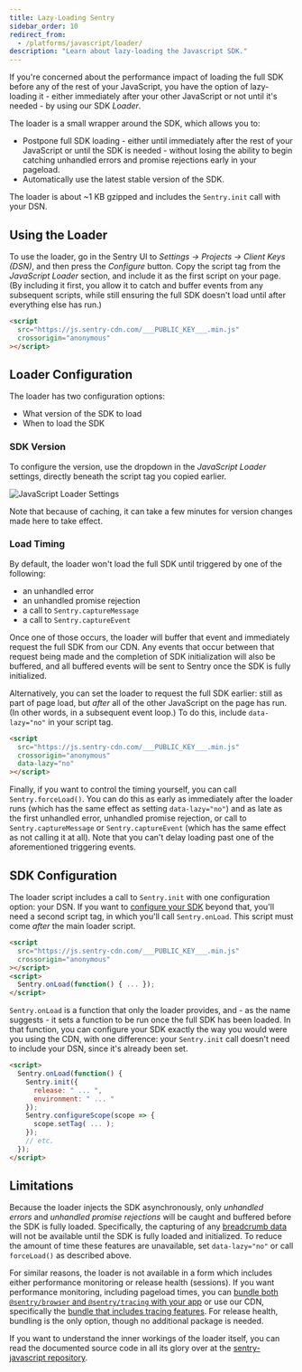 ```yaml
---
title: Lazy-Loading Sentry
sidebar_order: 10
redirect_from:
  - /platforms/javascript/loader/
description: "Learn about lazy-loading the Javascript SDK."
---
```


If you're concerned about the performance impact of loading the full SDK before any of the rest of your JavaScript, you have the option of lazy-loading it - either immediately after your other JavaScript or not until it's needed - by using our SDK _Loader_.

The loader is a small wrapper around the SDK, which allows you to:

- Postpone full SDK loading - either until immediately after the rest of your JavaScript or until the SDK is needed - without losing the ability to begin catching unhandled errors and promise rejections early in your pageload.
- Automatically use the latest stable version of the SDK.

The loader is about ~1 KB gzipped and includes the `Sentry.init` call with your DSN.

## Using the Loader

To use the loader, go in the Sentry UI to _Settings -> Projects -> Client Keys (DSN)_, and then press the _Configure_ button. Copy the script tag from the _JavaScript Loader_ section, and include it as the first script on your page. (By including it first, you allow it to catch and buffer events from any subsequent scripts, while still ensuring the full SDK doesn't load until after everything else has run.)

```html
<script
  src="https://js.sentry-cdn.com/___PUBLIC_KEY___.min.js"
  crossorigin="anonymous"
></script>
```

## Loader Configuration

The loader has two configuration options:

- What version of the SDK to load
- When to load the SDK

### SDK Version

To configure the version, use the dropdown in the _JavaScript Loader_ settings, directly beneath the script tag you copied earlier.

![JavaScript Loader Settings](js-loader-settings.png)

Note that because of caching, it can take a few minutes for version changes made here to take effect.

### Load Timing

By default, the loader won't load the full SDK until triggered by one of the following:

- an unhandled error
- an unhandled promise rejection
- a call to `Sentry.captureMessage`
- a call to `Sentry.captureEvent`

Once one of those occurs, the loader will buffer that event and immediately request the full SDK from our CDN. Any events that occur between that request being made and the completion of SDK initialization will also be buffered, and all buffered events will be sent to Sentry once the SDK is fully initialized.

Alternatively, you can set the loader to request the full SDK earlier: still as part of page load, but _after_ all of the other JavaScript on the page has run. (In other words, in a subsequent event loop.) To do this, include `data-lazy="no"` in your script tag.

```html
<script
  src="https://js.sentry-cdn.com/___PUBLIC_KEY___.min.js"
  crossorigin="anonymous"
  data-lazy="no"
></script>
```

Finally, if you want to control the timing yourself, you can call `Sentry.forceLoad()`. You can do this as early as immediately after the loader runs (which has the same effect as setting `data-lazy="no"`) and as late as the first unhandled error, unhandled promise rejection, or call to `Sentry.captureMessage` or `Sentry.captureEvent` (which has the same effect as not calling it at all). Note that you can't delay loading past one of the aforementioned triggering events.

## SDK Configuration

The loader script includes a call to `Sentry.init` with one configuration option: your DSN. If you want to [configure your SDK](../../configuration/options/) beyond that, you'll need a second script tag, in which you'll call `Sentry.onLoad`. This script must come _after_ the main loader script.

```html
<script
  src="https://js.sentry-cdn.com/___PUBLIC_KEY___.min.js"
  crossorigin="anonymous"
></script>
<script>
  Sentry.onLoad(function() { ... });
</script>
```

`Sentry.onLoad` is a function that only the loader provides, and - as the name suggests - it sets a function to be run once the full SDK has been loaded. In that function, you can configure your SDK exactly the way you would were you using the CDN, with one difference: your `Sentry.init` call doesn't need to include your DSN, since it's already been set.

```html
<script>
  Sentry.onLoad(function() {
    Sentry.init({
      release: " ... ",
      environment: " ... "
    });
    Sentry.configureScope(scope => {
      scope.setTag( ... );
    });
    // etc.
  });
</script>
```

## **Limitations**

Because the loader injects the SDK asynchronously, only *unhandled errors* and *unhandled promise rejections* will be caught and buffered before the SDK is fully loaded. Specifically, the capturing of any [breadcrumb data](../../enriching-events/breadcrumbs/) will not be available until the SDK is fully loaded and initialized. To reduce the amount of time these features are unavailable, set `data-lazy="no"` or call `forceLoad()` as described above.

For similar reasons, the loader is not available in a form which includes either performance monitoring or release health (sessions). If you want performance monitoring, including pageload times, you can [bundle both `@sentry/browser` and `@sentry/tracing` with your app](../npm) or use our CDN, specifically the [bundle that includes tracing features](../cdn/#performance-bundle). For release health, bundling is the only option, though no additional package is needed.


If you want to understand the inner workings of the loader itself, you can read the documented source code in all its glory over at the [sentry-javascript repository](https://github.com/getsentry/sentry-javascript/blob/master/packages/browser/src/loader.js).
